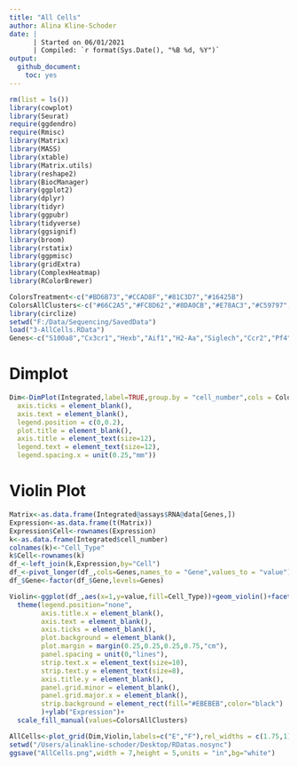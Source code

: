 ```yaml
---
title: "All Cells"
author: Alina Kline-Schoder
date: | 
      | Started on 06/01/2021
      | Compiled: `r format(Sys.Date(), "%B %d, %Y")`
output:
  github_document:
    toc: yes
---
```



```r
rm(list = ls())
library(cowplot)
library(Seurat)
require(ggdendro)
require(Rmisc)
library(Matrix)
library(MASS)
library(xtable)
library(Matrix.utils)
library(reshape2)
library(BiocManager)
library(ggplot2)
library(dplyr)
library(tidyr)
library(ggpubr)
library(tidyverse)
library(ggsignif)
library(broom)
library(rstatix)
library(ggpmisc)
library(gridExtra)
library(ComplexHeatmap)
library(RColorBrewer)

ColorsTreatment<-c("#BD6B73","#CCAD8F","#81C3D7","#16425B")
ColorsAllClusters<-c("#66C2A5","#FC8D62","#8DA0CB","#E78AC3","#C59797","#A6D854","#FFD92F")
library(circlize)
setwd("F:/Data/Sequencing/SavedData")
load("3-AllCells.RData")
Genes<-c("S100a8","Cx3cr1","Hexb","Aif1","H2-Aa","Siglech","Ccr2","Pf4","Mrc1")

```

# Dimplot
```r
Dim<-DimPlot(Integrated,label=TRUE,group.by = "cell_number",cols = ColorsAllClusters,label.box = TRUE)+NoLegend()+scale_color_manual(values = ColorsAllClusters,labels=levels(Integrated$cell_type_new))+theme(
  axis.ticks = element_blank(),
  axis.text = element_blank(),
  legend.position = c(0,0.2),
  plot.title = element_blank(),
  axis.title = element_text(size=12),
  legend.text = element_text(size=12),
  legend.spacing.x = unit(0.25,"mm"))
```

# Violin Plot
```r
Matrix<-as.data.frame(Integrated@assays$RNA@data[Genes,])
Expression<-as.data.frame(t(Matrix))
Expression$Cell<-rownames(Expression)
k<-as.data.frame(Integrated$cell_number)
colnames(k)<-"Cell_Type"
k$Cell<-rownames(k)
df_<-left_join(k,Expression,by="Cell")
df_<-pivot_longer(df_,cols=Genes,names_to = "Gene",values_to = "value")
df_$Gene<-factor(df_$Gene,levels=Genes)

Violin<-ggplot(df_,aes(x=1,y=value,fill=Cell_Type))+geom_violin()+facet_grid(Gene~Cell_Type, space = "fixed",scales = "free",shrink=FALSE)+theme_bw()+
  theme(legend.position="none",
        axis.title.x = element_blank(),
        axis.text = element_blank(),
        axis.ticks = element_blank(),
        plot.background = element_blank(),
        plot.margin = margin(0.25,0.25,0.25,0.75,"cm"),
        panel.spacing = unit(0,"lines"),
        strip.text.x = element_text(size=10),
        strip.text.y = element_text(size=8),
        axis.title.y = element_blank(),
        panel.grid.minor = element_blank(),
        panel.grid.major.x = element_blank(),
        strip.background = element_rect(fill="#EBEBEB",color="black")
        )+ylab("Expression")+
  scale_fill_manual(values=ColorsAllClusters)

```

```r
AllCells<-plot_grid(Dim,Violin,labels=c("E","F"),rel_widths = c(1.75,1))
setwd("/Users/alinakline-schoder/Desktop/RDatas.nosync")
ggsave("AllCells.png",width = 7,height = 5,units = "in",bg="white")
```





